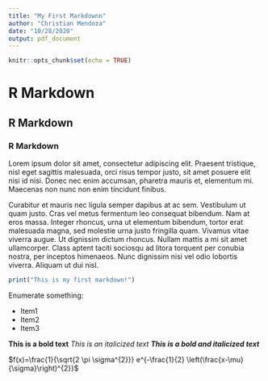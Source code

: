 ```yaml
---
title: "My First Markdownn"
author: "Christian Mendoza"
date: "10/28/2020"
output: pdf_document
---
```


```r
knitr::opts_chunk$set(echo = TRUE)
```

# R Markdown
## R Markdown
### R Markdown

Lorem ipsum dolor sit amet, consectetur adipiscing elit. Praesent tristique, nisl eget sagittis malesuada, orci risus tempor justo, sit amet posuere elit nisi id nisi. Donec nec enim accumsan, pharetra mauris et, elementum mi. Maecenas non nunc non enim tincidunt finibus. 

Curabitur et mauris nec ligula semper dapibus at ac sem. Vestibulum ut quam justo. Cras vel metus fermentum leo consequat bibendum. Nam at eros massa. Integer rhoncus, urna ut elementum bibendum, tortor erat malesuada magna, sed molestie urna justo fringilla quam. Vivamus vitae viverra augue. Ut dignissim dictum rhoncus. Nullam mattis a mi sit amet ullamcorper. Class aptent taciti sociosqu ad litora torquent per conubia nostra, per inceptos himenaeos. Nunc dignissim nisi vel odio lobortis viverra. Aliquam ut dui nisl.

```r
print("This is my first markdown!")
```

Enumerate something:

- Item1  
- Item2  
- Item3  

**This is a bold text**
*This is an italicized text*
***This is a bold and italicized text***

\textcolor{red}{red text}




$f(x)=\frac{1}{\sqrt{2 \pi \sigma^{2}}} e^{-\frac{1}{2} \left(\frac{x-\mu}{\sigma}\right)^{2}}$

